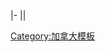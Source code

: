 |-
|{{Canadian politics/party colours/Rhino}}|&nbsp;&nbsp;&nbsp;&nbsp;<noinclude>

[[Category:加拿大模板]]
</noinclude>